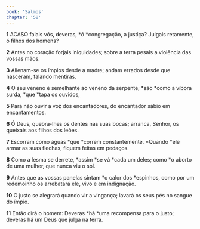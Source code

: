 ```yaml
---
book: 'Salmos'
chapter: '58'
---
```


**1** ACASO falais vós, deveras, *ó *congregação, a justiça? Julgais retamente, ó filhos dos homens?

**2** Antes no coração forjais iniquidades; sobre a terra pesais a violência das vossas mãos.

**3** Alienam-se os ímpios desde a madre; andam errados desde que nasceram, falando mentiras.

**4** O seu veneno é semelhante ao veneno da serpente; *são *como a víbora surda, *que *tapa os ouvidos,

**5** Para não ouvir a voz dos encantadores, do encantador sábio em encantamentos.

**6** Ó Deus, quebra-lhes os dentes nas suas bocas; arranca, Senhor, os queixais aos filhos dos leões.

**7** Escorram como águas *que *correm constantemente. *Quando *ele armar as suas flechas, fiquem feitas em pedaços.

**8** Como a lesma se derrete, *assim *se vá *cada um deles; como *o aborto de uma mulher, que nunca viu o sol.

**9** Antes que as vossas panelas sintam *o calor dos *espinhos, como por um redemoinho os arrebatará ele, vivo e em indignação.

**10** O justo se alegrará quando vir a vingança; lavará os seus pés no sangue do ímpio.

**11** Então dirá o homem: Deveras *há *uma recompensa para o justo; deveras há um Deus que julga na terra.
